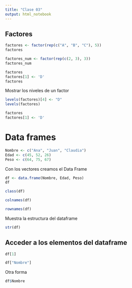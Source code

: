 ---
title: "Clase 03"
output: html_notebook
---

## Factores 
```{r}
factores <- factor(rep(c("A", "B", "C"), 5))
factores
```
```{r}
factores_num <- factor(rep(c(2, 3), 3))
factores_num
```
```{r}
factores
factores[1] <- 'D'
factores
```
Mostrar los niveles de un factor

```{r}
levels(factores)[4] <- "D"
levels(factores)

```
```{r}
factores
factores[1] <- 'D'
```
# Data frames
```{r}
Nombre <- c("Ana", "Juan", "Claudia")
Edad <- c(45, 52, 26)
Peso <- c(64, 75, 67)
```

Con los vectores creamos el Data Frame
```{r}
df <- data.frame(Nombre, Edad, Peso)
df

```

```{r}
class(df)
```

```{r}
colnames(df)
```
```{r}
rownames(df)
```
Muestra la estructura del dataframe
```{r}
str(df)
```

## Acceder a los elementos del dataframe
```{r}
df[1]
```
```{r}
df["Nombre"]
```

Otra forma 
```{r}
df$Nombre
```






